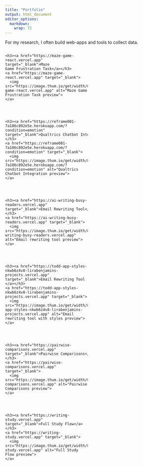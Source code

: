 ```yaml
---
title: "Portfolio"
output: html_document
editor_options: 
  markdown: 
    wrap: 72
---
```



For my research, I often build web-apps and tools to collect data.

<style>
/* --- Simple two‑column portfolio grid --- */
.portfolio-row {
  display: flex;
  flex-wrap: wrap;
  margin: -15px;
}
.portfolio-item {
  width: 50%;
  padding: 15px;
}
.portfolio-item img {
  width: 100%;
  border-radius: 6px;
  box-shadow: 0 2px 4px rgba(0,0,0,0.15);
  transition: transform 0.3s, box-shadow 0.3s;
}
.portfolio-item img:hover {
  transform: scale(1.03);
  box-shadow: 0 4px 12px rgba(0,0,0,0.30);
}
.portfolio-item h3 {
  margin-top: 0;
  font-size: 1.25em;
}
</style>

<div class="portfolio-row">


  <div class="portfolio-item">
    <h3><a href="https://maze-game-react.vercel.app" target="_blank">Maze Game Frustration Task</a></h3>
    <a href="https://maze-game-react.vercel.app" target="_blank">
      <img src="https://image.thum.io/get/width/800/crop/https://maze-game-react.vercel.app" alt="Maze Game Frustration Task preview">
    </a>
  </div>

  <div class="portfolio-item">
    <h3><a href="https://reframe001-7a186c892e5e.herokuapp.com/?condition=emotion" target="_blank">Qualtrics Chatbot Integration</a></h3>
    <a href="https://reframe001-7a186c892e5e.herokuapp.com/?condition=emotion" target="_blank">
      <img src="https://image.thum.io/get/width/800/crop/https://reframe001-7a186c892e5e.herokuapp.com/?condition=emotion" alt="Qualtrics Chatbot Integration preview">
    </a>
  </div>

  <div class="portfolio-item">
    <h3><a href="https://ai-writing-busy-readers.vercel.app" target="_blank">Email Rewriting Tool</a></h3>
    <a href="https://ai-writing-busy-readers.vercel.app" target="_blank">
      <img src="https://image.thum.io/get/width/800/crop/https://ai-writing-busy-readers.vercel.app" alt="Email rewriting tool preview">
    </a>
  </div>

  <div class="portfolio-item">
    <h3><a href="https://todd-app-styles-nkwb6z4v8-lirabenjamins-projects.vercel.app" target="_blank">Email Rewriting Tool (with Styles)</a></h3>
    <a href="https://todd-app-styles-nkwb6z4v8-lirabenjamins-projects.vercel.app" target="_blank">
      <img src="https://image.thum.io/get/width/800/crop/https://todd-app-styles-nkwb6z4v8-lirabenjamins-projects.vercel.app" alt="Email rewriting tool with styles preview">
    </a>
  </div>

  <div class="portfolio-item">
    <h3><a href="https://pairwise-comparisons.vercel.app" target="_blank">Pairwise Comparisons</a></h3>
    <a href="https://pairwise-comparisons.vercel.app" target="_blank">
      <img src="https://image.thum.io/get/width/800/crop/https://pairwise-comparisons.vercel.app" alt="Pairwise Comparisons preview">
    </a>
  </div>

  <div class="portfolio-item">
    <h3><a href="https://writing-study.vercel.app" target="_blank">Full Study Flow</a></h3>
    <a href="https://writing-study.vercel.app" target="_blank">
      <img src="https://image.thum.io/get/width/800/crop/https://writing-study.vercel.app" alt="Full Study Flow preview">
    </a>
  </div>

</div>